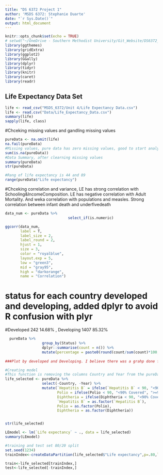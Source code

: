 ---
title: "DS 6372 Project 1"
author: 'MSDS 6372: Stephanie Duarte'
date: "`r Sys.Date()`"
output: html_document
---

```{r setup, include=FALSE}
knitr::opts_chunk$set(echo = TRUE)
# setwd("~/OneDrive - Southern Methodist University/Git_Website/DS6372_Project1")
library(ggthemes)
library(gridExtra)
library(ggplot2)
library(GGally)
library(dplyr)
library(tidyr)
library(knitr)
library(caret)
library(readr)

```

## Life Expectancy Data Set

```{r}
life <- read_csv("MSDS_6372/Unit 4/Life Expectancy Data.csv")
life <- read.csv("Data/Life_Expectancy_Data.csv")
summary(life)
sapply(life, class)

```
#Chceking missing values and gandling missing values

```{r}
pureData <- na.omit(life)
na.fail(pureData)
#Missing values, pure data has zero missing values, good to start analysis
sum(is.na(pureData))
#Data Summary, after clearning missing values
summary(pureData)
str(pureData)

#Rang of life expectancy is 44 and 89
range(pureData$"Life expectancy")

```

#Chceking correlation and variance, LE has strong correlation with Schooling&IncomeComposition. LE has negative correlation with Adult Mortality. And weka correlation with populations and measles. Strong correlation between infant death and underfivedeath

```{r}
data_num <- pureData %>% 
                             select_if(is.numeric)

ggcorr(data_num, 
       label = T, 
       label_size = 2,
       label_round = 2,
       hjust = 1,
       size = 3, 
       color = "royalblue",
       layout.exp = 5,
       low = "green3", 
       mid = "gray95", 
       high = "darkorange",
       name = "Correlation")


```

# status for each country developed and developing, added dplyr to avoid R confusion with plyr
#Developed    242 14.68%    , Developing  1407 85.32% 
```{r}
  pureData %>% 
                 group_by(Status) %>% 
                 dplyr::summarise(count = n()) %>% 
                 mutate(percentage = paste0(round(count/sum(count)*100, 2), "%"))
                 
###Plot by developed and Developing. I believe there was a grahp done for this.

```


```{r}
#Creating model
#This function is removing the columns Country and Year from the pureData data frame.
life_selected <- pureData %>% 
                 select(-Country, -Year) %>% 
                 mutate(`Hepatitis B` = ifelse(`Hepatitis B` < 90, "<90% Covered", ">=90% Covered"),
                        Polio = ifelse(Polio < 90, "<90% Covered", ">=90% Covered"),
                        Diphtheria = ifelse(Diphtheria < 90, "<90% Covered", ">=90% Covered"),
                        `Hepatitis B` = as.factor(`Hepatitis B`),
                        Polio = as.factor(Polio),
                        Diphtheria = as.factor(Diphtheria))


str(life_selected)

LEmodel <- lm(`Life expectancy` ~ ., data = life_selected)
summary(LEmodel)

#training and test set 80/20 split
set.seed(1234)
trainIndex<-createDataPartition(life_selected$"Life expectancy",p=.80,list=F)

train<-life_selected[trainIndex,]
test<-life_selected[-trainIndex,]

```
